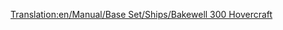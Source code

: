 [[Translation:en/Manual/Base Set/Ships/Bakewell 300 Hovercraft]]

{{es/Manual/Base Set/Ships/Barcos|Nombre=Hovercraft Bekewell 300
|Imagen=[[File:en/Manual/Base Set/Ships/Hovercraft.png|Hovercraft Bekewell 300]]
|Precio=57.868 € (28.934 £)
|Velocidad=112 km/h (70 mph)
|Coste-anual=6.234 € (3.117 £)
|Diseño=1968
|Duración=25
|Capacidad=100 Pasajeros
|Descripción= El Hovercraft Bekewell 300 es un ferry aerodeslizador de alta velocidad diseñado para moverse entre puertos con larga distancia de separación. Su alta velocidad le da ventaja sobre otros barcos. Nota: Este [https://www.wikipedia.org/wiki/es:aerodeslizador aerodeslizador] solo funciona en el mar, y no puede atravesar casillas de tierra.
|Vida-real=Ficción, pero Bakewell formó parte del equipo de garantía de calidad de Transport Tycoon Deluxe.
}}